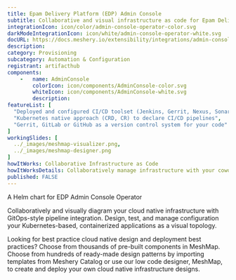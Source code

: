 ```yaml
---
title: Epam Delivery Platform (EDP) Admin Console
subtitle: Collaborative and visual infrastructure as code for Epam Delivery Platform (EDP) Admin Console
integrationIcon: icon/color/admin-console-operator-color.svg
darkModeIntegrationIcon: icon/white/admin-console-operator-white.svg
docURL: https://docs.meshery.io/extensibility/integrations/admin-console-operator
description: 
category: Provisioning
subcategory: Automation & Configuration
registrant: artifacthub
components: 
	-	name: AdminConsole
		colorIcon: icon/components/AdminConsole-color.svg
		whiteIcon: icon/components/AdminConsole-white.svg
		description: 
featureList: [
  "Deployed and configured CI/CD toolset (Jenkins, Gerrit, Nexus, SonarQube)",
  "Kubernetes native approach (CRD, CR) to declare CI/CD pipelines",
  "Gerrit, GitLab or GitHub as a version control system for your code"
]
workingSlides: [
  ../_images/meshmap-visualizer.png,
  ../_images/meshmap-designer.png
]
howItWorks: Collaborative Infrastructure as Code
howItWorksDetails: Collaboratively manage infrastructure with your coworkers synchronously sharing the same designs.
published: FALSE
---
```

<p>
A Helm chart for EDP Admin Console Operator
</p>
<p>
    Collaboratively and visually diagram your cloud native infrastructure with GitOps-style pipeline integration. Design, test, and manage configuration your Kubernetes-based, containerized applications as a visual topology.
</p>
<p>
    Looking for best practice cloud native design and deployment best practices? Choose from thousands of pre-built components in MeshMap. Choose from hundreds of ready-made design patterns by importing templates from Meshery Catalog or use our low code designer, MeshMap, to create and deploy your own cloud native infrastructure designs.
</p>
